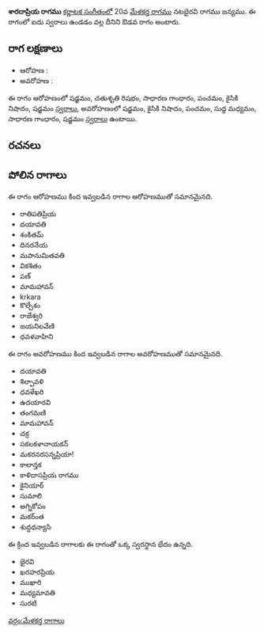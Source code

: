 {{Infobox ragam
	| name          	= శారదాప్రియ
	| synonym	    	= 
	| mela          	= 
	| chakra        	= 
	| janaka        	= 
	| type          	= ఔడవ
	| arohanam      	= {{svaraC|S|R2|G2|P|N2|S'}} 
	| avarohanam    	= {{svaraC|S'|N2|P|M1|G2|S}}
	| jeeva         	=
	| chhaya        	=
	| nyasa         	=
	| vishesha      	= 
	| equivalent  		= 
}}
{{కర్ణాటక సంగీత రాగాలు}}
'''శారదాప్రియ రాగము''' [[కర్ణాటక సంగీతం]]లో 20వ [[మేళకర్త రాగము]] నటభైరవి రాగము జన్యము.  ఈ రాగంలో ఐదు స్వరాలు ఉండడం వల్ల దీనిని ఔడవ రాగం అంటారు.


==రాగ లక్షణాలు==


* ఆరోహణ : {{svaraC|S|R2|G2|P|N2|S'}} 
* అవరోహణ : {{svaraC|S'|N2|P|M1|G2|S}}

ఈ రాగం ఆరోహణంలో షడ్జమం, చతుశృతి రిషభం, సాధారణ గాంధారం, పంచమం, కైసికి నిషాదం, షడ్జమం [[స్వరాలు]], అవరోహణంలో షడ్జమం, కైసికి నిషాదం, పంచమం, సుద్ద మధ్యమం, సాధారణ గాంధారం, షడ్జమం [[స్వరాలు]] ఉంటాయి.

==రచనలు==



==పోలిన రాగాలు==
ఈ రాగం ఆరోహణము కింద ఇవ్వబడిన రాగాల ఆరోహణముతో సమానమైనది.
* రాతిపతిప్రియ
* దయావతి
* శంకితమ్
* దినరనేయ
* మపానుమితవతి
* వికశితం
* పణ్
* మామహావన్
* krkara
* కొల్చేశం
* రాజేశ్వరి
* జయనిలవేణి
* ధవళవాహిని

ఈ రాగం అవరోహణము కింద ఇవ్వబడిన రాగాల అవరోహణముతో సమానమైనది.
* దయావతి
* శిల్పావళి
* ధవళేఖరి
* ఉదయారవి
* తంగమణి
* మామహావన్
* చక్ర
* సకలకళానాయకన్
* మకరనరసన్నప్రియా!
* కాలాన్తక
* కాళిదాసప్రియ రాగము
* కైనియార్
* సుమాలి
* అగ్నికోపం
* మకర్ంత
* శుద్ధధన్యాసి

ఈ క్రింద ఇవ్వబడిన రాగాలకు ఈ రాగంతో ఒక్క స్వరస్థాన భేదం ఉన్నది.
* భైరవి
* ఖరహరప్రియ
* ముఖారి
* మధ్యమావతి
* సురటి



[[వర్గం:మేళకర్త రాగాలు]]